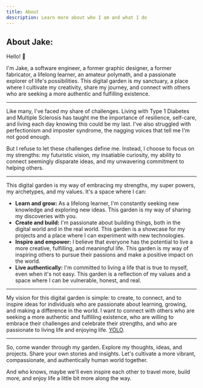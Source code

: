```yaml
---
title: About
description: Learn more about who I am and what I do
---
```


## About Jake:

Hello! 👋

I'm Jake, a software engineer, a former graphic designer, a former fabricator, a lifelong learner, an amateur polymath, and a passionate explorer of life's possibilities. This digital garden is my sanctuary, a place where I cultivate my creativity, share my journey, and connect with others who are seeking a more authentic and fulfilling existence.

<hr />

Like many, I've faced my share of challenges. Living with Type 1 Diabetes and Multiple Sclerosis has taught me the importance of resilience, self-care, and living each day knowing this could be my last. I've also struggled with perfectionism and imposter syndrome, the nagging voices that tell me I'm not good enough.

But I refuse to let these challenges define me. Instead, I choose to focus on my strengths: my futuristic vision, my insatiable curiosity, my ability to connect seemingly disparate ideas, and my unwavering commitment to helping others.

<hr />

This digital garden is my way of embracing my strengths, my super powers, my archetypes, and my values. It's a space where I can:

- **Learn and grow:** As a lifelong learner, I'm constantly seeking new knowledge and exploring new ideas. This garden is my way of sharing my discoveries with you.
- **Create and build:** I'm passionate about building things, both in the digital world and in the real world. This garden is a showcase for my projects and a place where I can experiment with new technologies.
- **Inspire and empower:** I believe that everyone has the potential to live a more creative, fulfilling, and meaningful life. This garden is my way of inspiring others to pursue their passions and make a positive impact on the world.
- **Live authentically:** I'm committed to living a life that is true to myself, even when it's not easy. This garden is a reflection of my values and a space where I can be vulnerable, honest, and real.

<hr />

My vision for this digital garden is simple: to create, to connect, and to inspire ideas for individuals who are passionate about learning, growing, and making a difference in the world. I want to connect with others who are seeking a more authentic and fulfilling existence, who are willing to embrace their challenges and celebrate their strengths, and who are passionate to living life and enjoying life. <a href='https://www.youtube.com/watch?v=z5Otla5157c' target='_blank' rel='noopener noreferrer'>YOLO</a>.

<hr />

So, come wander through my garden. Explore my thoughts, ideas, and projects. Share your own stories and insights. Let's cultivate a more vibrant, compassionate, and authentically human world together.

And who knows, maybe we'll even inspire each other to travel more, build more, and enjoy life a little bit more along the way.
